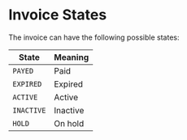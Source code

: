 # Invoice States

The invoice can have the following possible states:

| **State**  | **Meaning**  |
|------------|--------------|
| `PAYED`    | Paid         |
| `EXPIRED`  | Expired      |
| `ACTIVE`   | Active       |
| `INACTIVE` | Inactive     |
| `HOLD`     | On hold      |

